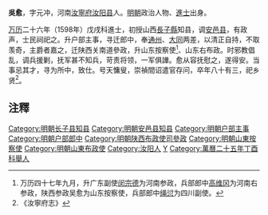 '''吳愈'''，字元冲，河南[[汝寧府|汝寧府]][[汝阳县|汝阳县]]人。[[明朝|明朝]]政治人物、[[進士|進士]]出身。

[[万历|万历]]二十六年（1598年）戊戌科進士，初授山西[[長子縣|長子縣]]知县，调[[安邑县|安邑县]]，有政声，士民祠祀之。升户部主事，寻迁郎中，奉[[通州|通州]]、[[大同|大同]]两差，以清正自持，不取羡奇，主爵者嘉之，迁陕西关南道參政，升山东按察使<ref>万历四十七年九月，升广东副使[[闵宗德|闵宗德]]为河南参政，兵部郎中[[高维冈|高维冈]]为河南右参政，陕西参政吴愈为山东按察使，兵部郎中[[绳愆|绳愆]]为四川副使。</ref>、山东右布政。时邪教倡乱，调兵援剿，抚军甚不知兵，苛责将领，一军俱譁。愈从容抚慰之，遂得安。当事忌其才，寻为所中，致仕。号天慵叟，崇禎間诏遣官存问，卒年八十有三，祀乡贤<ref>《汝寧府志》</ref>。

== 注釋 ==
{{reflist}}

{{明朝人物小作品}}
{{萬曆二十六年戊戌科殿試金榜}}
{{DEFAULTSORT:Wu吴}}
[[Category:明朝长子县知县|Category:明朝长子县知县]]
[[Category:明朝安邑县知县|Category:明朝安邑县知县]]
[[Category:明朝户部主事|Category:明朝户部主事]]
[[Category:明朝户部郎中|Category:明朝户部郎中]]
[[Category:明朝陕西布政使司參政|Category:明朝陕西布政使司參政]]
[[Category:明朝山東按察使|Category:明朝山東按察使]]
[[Category:明朝山東布政使|Category:明朝山東布政使]]
[[Category:汝阳人|Category:汝阳人]]
[[Category:吴姓|Y]]
[[Category:萬曆二十五年丁酉科舉人|Category:萬曆二十五年丁酉科舉人]]